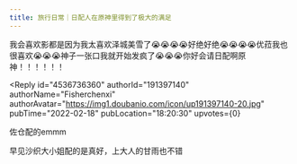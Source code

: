 ```yaml
---
title: 旅行日常｜日配人在原神里得到了极大的满足
---
```



<Forum groupName="原神" groupUrl="https://www.douban.com/group/genshin/" archivedAt="2025-05-16T16:46:42.579Z">
  <Post
    id="260376108"
    title="旅行日常｜日配人在原神里得到了极大的满足"
    url="https://www.douban.com/group/topic/260376108/?_spm_id=NjM0OTk4NDY"
    pubTime="2022-02-18"
    highlightUserId="191397140"
  >
我会喜欢影都是因为我太喜欢泽城美雪了😭😭😭😭好绝好绝😭😭😭😭优菈我也很喜欢😭😭😭神子一张口我就开始发疯了😭😭😭你好会请日配啊原神！！！！！！

<Reply
  id="4536736360"
  authorId="191397140"
  authorName="Fisherchenxi"
  authorAvatar="https://img1.doubanio.com/icon/up191397140-20.jpg"
  pubTime="2022-02-18"
  pubLocation="18:20:30"
  upvotes={0}
>
佐仓配的emmm

早见沙织大小姐配的是真好，上大人的甘雨也不错
</Reply>
  </Post>
</Forum>
